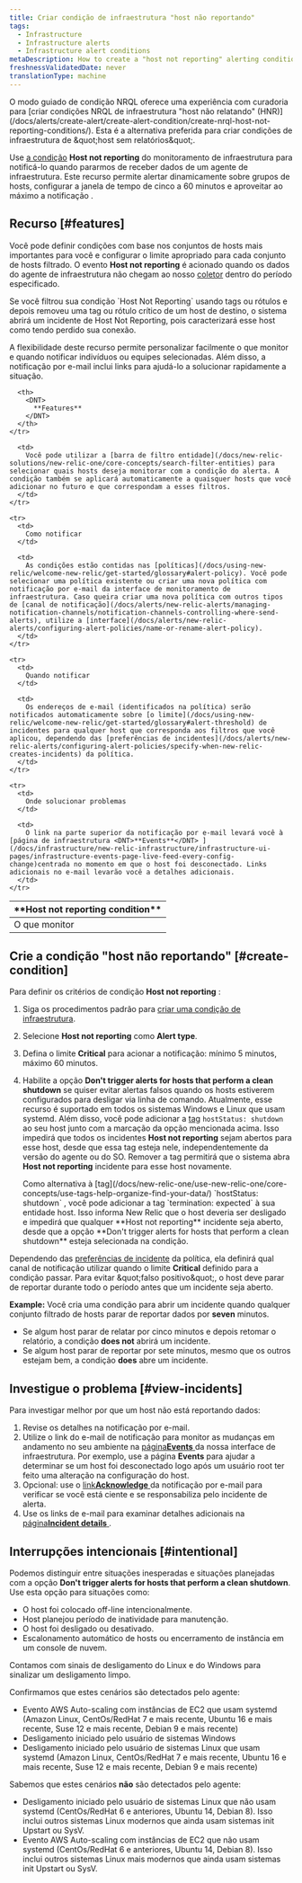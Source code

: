 ```yaml
---
title: Criar condição de infraestrutura "host não reportando"
tags:
  - Infrastructure
  - Infrastructure alerts
  - Infrastructure alert conditions
metaDescription: How to create a "host not reporting" alerting condition for infrastructure monitoring.
freshnessValidatedDate: never
translationType: machine
---
```


<Callout variant="tip">
  O modo guiado de condição NRQL oferece uma experiência com curadoria para [criar condições NRQL de infraestrutura &quot;host não relatando&quot; (HNR)](/docs/alerts/create-alert/create-alert-condition/create-nrql-host-not-reporting-conditions/). Esta é a alternativa preferida para criar condições de infraestrutura de &amp;quot;host sem relatórios&amp;quot;.
</Callout>

Use [a condição](/docs/infrastructure/new-relic-infrastructure/configuration/infrastructure-alerts-add-edit-or-view-host-alert-information) <DNT>**Host not reporting**</DNT> do monitoramento de infraestrutura para notificá-lo quando pararmos de receber dados de um agente de infraestrutura. Este recurso permite alertar dinamicamente sobre grupos de hosts, configurar a janela de tempo de cinco a 60 minutos e aproveitar ao máximo a notificação <InlinePopover type="alerts" />.

## Recurso [#features]

Você pode definir condições com base nos conjuntos de hosts mais importantes para você e configurar o limite apropriado para cada conjunto de hosts filtrado. O evento <DNT>**Host not reporting**</DNT> é acionado quando os dados do agente de infraestrutura não chegam ao nosso [coletor](/docs/accounts-partnerships/education/getting-started-new-relic/glossary#collector) dentro do período especificado.

<Callout variant="caution">
  Se você filtrou sua condição `Host Not Reporting` usando tags ou rótulos e depois removeu uma tag ou rótulo crítico de um host de destino, o sistema abrirá um incidente de Host Not Reporting, pois caracterizará esse host como tendo perdido sua conexão.
</Callout>

A flexibilidade deste recurso permite personalizar facilmente o que monitor e quando notificar indivíduos ou equipes selecionadas. Além disso, a notificação por e-mail inclui links para ajudá-lo a solucionar rapidamente a situação.

<table>
  <thead>
    <tr>
      <th style={{ width: "200px" }}>
        <DNT>
          **Host not reporting condition**
        </DNT>
      </th>

      <th>
        <DNT>
          **Features**
        </DNT>
      </th>
    </tr>
  </thead>

  <tbody>
    <tr>
      <td>
        O que monitor
      </td>

      <td>
        Você pode utilizar a [barra de filtro entidade](/docs/new-relic-solutions/new-relic-one/core-concepts/search-filter-entities) para selecionar quais hosts deseja monitorar com a condição do alerta. A condição também se aplicará automaticamente a quaisquer hosts que você adicionar no futuro e que correspondam a esses filtros.
      </td>
    </tr>

    <tr>
      <td>
        Como notificar
      </td>

      <td>
        As condições estão contidas nas [políticas](/docs/using-new-relic/welcome-new-relic/get-started/glossary#alert-policy). Você pode selecionar uma política existente ou criar uma nova política com notificação por e-mail da interface de monitoramento de infraestrutura. Caso queira criar uma nova política com outros tipos de [canal de notificação](/docs/alerts/new-relic-alerts/managing-notification-channels/notification-channels-controlling-where-send-alerts), utilize a [interface](/docs/alerts/new-relic-alerts/configuring-alert-policies/name-or-rename-alert-policy).
      </td>
    </tr>

    <tr>
      <td>
        Quando notificar
      </td>

      <td>
        Os endereços de e-mail (identificados na política) serão notificados automaticamente sobre [o limite](/docs/using-new-relic/welcome-new-relic/get-started/glossary#alert-threshold) de incidentes para qualquer host que corresponda aos filtros que você aplicou, dependendo das [preferências de incidentes](/docs/alerts/new-relic-alerts/configuring-alert-policies/specify-when-new-relic-creates-incidents) da política.
      </td>
    </tr>

    <tr>
      <td>
        Onde solucionar problemas
      </td>

      <td>
        O link na parte superior da notificação por e-mail levará você à [página de infraestrutura <DNT>**Events**</DNT> ](/docs/infrastructure/new-relic-infrastructure/infrastructure-ui-pages/infrastructure-events-page-live-feed-every-config-change)centrada no momento em que o host foi desconectado. Links adicionais no e-mail levarão você a detalhes adicionais.
      </td>
    </tr>
  </tbody>
</table>

## Crie a condição &quot;host não reportando&quot; [#create-condition]

Para definir os critérios de condição <DNT>**Host not reporting**</DNT> :

1. Siga os procedimentos padrão para [criar uma condição de infraestrutura](/docs/infrastructure/new-relic-infrastructure/configuration/infrastructure-alerts-add-edit-or-view-host-alert-information).

2. Selecione <DNT>**Host not reporting**</DNT> como <DNT>**Alert type**</DNT>.

3. Defina o limite <DNT>**Critical**</DNT> para acionar a notificação: mínimo 5 minutos, máximo 60 minutos.

4. Habilite a opção <DNT>**Don&apos;t trigger alerts for hosts that perform a clean shutdown**</DNT> se quiser evitar alertas falsos quando os hosts estiverem configurados para desligar via linha de comando. Atualmente, esse recurso é suportado em todos os sistemas Windows e Linux que usam systemd. <Callout variant="tip">Além disso, você pode adicionar a [tag](/docs/new-relic-one/use-new-relic-one/core-concepts/use-tags-help-organize-find-your-data/) `hostStatus: shutdown` ao seu host junto com a marcação da opção mencionada acima. Isso impedirá que todos os incidentes <DNT>**Host not reporting**</DNT> sejam abertos para esse host, desde que essa tag esteja nele, independentemente da versão do agente ou do SO. Remover a tag permitirá que o sistema abra <DNT>**Host not reporting**</DNT> incidente para esse host novamente.</Callout>

   <Callout variant="tip">
     Como alternativa à [tag](/docs/new-relic-one/use-new-relic-one/core-concepts/use-tags-help-organize-find-your-data/) `hostStatus: shutdown` , você pode adicionar a tag `termination: expected` à sua entidade host. Isso informa New Relic que o host deveria ser desligado e impedirá que qualquer **Host not reporting** incidente seja aberto, desde que a opção **Don&apos;t trigger alerts for hosts that perform a clean shutdown** esteja selecionada na condição.
   </Callout>

Dependendo das [preferências de incidente](/docs/alerts/new-relic-alerts/configuring-alert-policies/specify-when-new-relic-creates-incidents) da política, ela definirá qual canal de notificação utilizar quando o limite <DNT>**Critical**</DNT> definido para a condição passar. Para evitar &amp;quot;falso positivo&amp;quot;, o host deve parar de reportar durante todo o período antes que um incidente seja aberto.

<DNT>**Example:**</DNT> Você cria uma condição para abrir um incidente quando qualquer conjunto filtrado de hosts parar de reportar dados por <DNT>**seven**</DNT> minutos.

* Se algum host parar de relatar por cinco minutos e depois retomar o relatório, a condição <DNT>**does not**</DNT> abrirá um incidente.
* Se algum host parar de reportar por sete minutos, mesmo que os outros estejam bem, a condição <DNT>**does**</DNT> abre um incidente.

## Investigue o problema [#view-incidents]

Para investigar melhor por que um host não está reportando dados:

1. Revise os detalhes na notificação por e-mail.
2. Utilize o link do e-mail de notificação para monitor as mudanças em andamento no seu ambiente na [página<DNT>**Events**</DNT> ](/docs/infrastructure/new-relic-infrastructure/infrastructure-ui-pages/infrastructure-events-page-live-feed-every-config-change)da nossa interface de infraestrutura. Por exemplo, use a página <DNT>**Events**</DNT> para ajudar a determinar se um host foi desconectado logo após um usuário root ter feito uma alteração na configuração do host.
3. Opcional: use o [link<DNT>**Acknowledge**</DNT> ](/docs/alerts/new-relic-alerts/reviewing-alert-incidents/acknowledge-alert-incidents)da notificação por e-mail para verificar se você está ciente e se responsabiliza pelo incidente de alerta.
4. Use os links de e-mail para examinar detalhes adicionais na [página<DNT>**Incident details**</DNT> ](/docs/alerts-applied-intelligence/new-relic-alerts/alert-incidents/view-event-details-incidents).

## Interrupções intencionais [#intentional]

Podemos distinguir entre situações inesperadas e situações planejadas com a opção <DNT>**Don&apos;t trigger alerts for hosts that perform a clean shutdown**</DNT>. Use esta opção para situações como:

* O host foi colocado off-line intencionalmente.
* Host planejou período de inatividade para manutenção.
* O host foi desligado ou desativado.
* Escalonamento automático de hosts ou encerramento de instância em um console de nuvem.

Contamos com sinais de desligamento do Linux e do Windows para sinalizar um desligamento limpo.

Confirmamos que estes cenários são detectados pelo agente:

* Evento AWS Auto-scaling com instâncias de EC2 que usam systemd (Amazon Linux, CentOs/RedHat 7 e mais recente, Ubuntu 16 e mais recente, Suse 12 e mais recente, Debian 9 e mais recente)
* Desligamento iniciado pelo usuário de sistemas Windows
* Desligamento iniciado pelo usuário de sistemas Linux que usam systemd (Amazon Linux, CentOs/RedHat 7 e mais recente, Ubuntu 16 e mais recente, Suse 12 e mais recente, Debian 9 e mais recente)

Sabemos que estes cenários **não** são detectados pelo agente:

* Desligamento iniciado pelo usuário de sistemas Linux que não usam systemd (CentOs/RedHat 6 e anteriores, Ubuntu 14, Debian 8). Isso inclui outros sistemas Linux modernos que ainda usam sistemas init Upstart ou SysV.
* Evento AWS Auto-scaling com instâncias de EC2 que não usam systemd (CentOs/RedHat 6 e anteriores, Ubuntu 14, Debian 8). Isso inclui outros sistemas Linux mais modernos que ainda usam sistemas init Upstart ou SysV.
